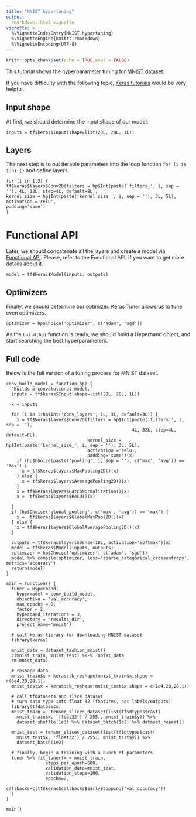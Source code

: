 ```yaml
---
title: "MNIST hypertuning"
output:
  rmarkdown::html_vignette
vignette: >
  %\VignetteIndexEntry{MNIST hypertuning}
  %\VignetteEngine{knitr::rmarkdown}
  %\VignetteEncoding{UTF-8}
---
```


```r
knitr::opts_chunk$set(echo = TRUE,eval = FALSE)
```

This tutorial shows the hyperparameter tuning for [MNIST dataset](http://yann.lecun.com/exdb/mnist/).

If you have difficulty with the following topic, [Keras tutorials](https://tensorflow.rstudio.com/articles/tutorial_basic_classification.html) would be very helpful.

## Input shape

At first, we should determine the input shape of our model.

```
inputs = tf$keras$Input(shape=list(28L, 28L, 1L))
```

## Layers

The next step is to put iterable parameters into the loop function ```for (i in 1:n) {}``` and define layers.

```
for (i in 1:3) {
tf$keras$layers$Conv2D(filters = hp$Int(paste('filters_', i, sep = ''), 4L, 32L, step=4L, default=8L), 
kernel_size = hp$Int(paste('kernel_size_', i, sep = ''), 3L, 5L),
activation ='relu',
padding='same')
}
```

# Functional API

Later, we should concatenate all the layers and create a model via [Functional API](https://tensorflow.rstudio.com/guides/keras/functional_api). Please, refer to the Functional API, if you want to get more details about it.

```
model = tf$keras$Model(inputs, outputs)
```

## Optimizers

Finally, we should determine our optimizer. Keras Tuner allows us to tune even optimizers.

```
optimizer = hp$Choice('optimizer', c('adam', 'sgd'))
```

As the ```build(hp)``` function is ready, we should build a Hyperband object, and start searching the best hyperparameters.

## Full code

Below is the full version of a tuning process for MNIST dataset.

```
conv_build_model = function(hp) {
  'Builds a convolutional model.'
  inputs = tf$keras$Input(shape=list(28L, 28L, 1L))
  
  x = inputs
  
  for (i in 1:hp$Int('conv_layers', 1L, 3L, default=3L)) {
    x = tf$keras$layers$Conv2D(filters = hp$Int(paste('filters_', i, sep = ''), 
                                                4L, 32L, step=4L, default=8L),
                               kernel_size = hp$Int(paste('kernel_size_', i, sep = ''), 3L, 5L),
                               activation ='relu',
                               padding='same')(x)
    if (hp$Choice(paste('pooling', i, sep = ''), c('max', 'avg')) == 'max') {
      x = tf$keras$layers$MaxPooling2D()(x)
    } else {
      x = tf$keras$layers$AveragePooling2D()(x)
    }
    x = tf$keras$layers$BatchNormalization()(x) 
    x =  tf$keras$layers$ReLU()(x)
    
  }
  if (hp$Choice('global_pooling', c('max', 'avg')) == 'max') {
    x =  tf$keras$layers$GlobalMaxPool2D()(x)
  } else {
    x = tf$keras$layers$GlobalAveragePooling2D()(x)
  }
  
  outputs = tf$keras$layers$Dense(10L, activation='softmax')(x)
  model = tf$keras$Model(inputs, outputs)
  optimizer = hp$Choice('optimizer', c('adam', 'sgd'))
  model %>% compile(optimizer, loss='sparse_categorical_crossentropy', metrics='accuracy')
  return(model)
}

main = function() {
  tuner = Hyperband(
    hypermodel = conv_build_model,
    objective = 'val_accuracy',
    max_epochs = 8,
    factor = 2,
    hyperband_iterations = 3,
    directory = 'results_dir',
    project_name='mnist')
  
  # call keras library for downloading MNIST dataset
  library(keras)
  
  mnist_data = dataset_fashion_mnist()
  c(mnist_train, mnist_test) %<-%  mnist_data
  rm(mnist_data)
  
  # reshape data
  mnist_train$x = keras::k_reshape(mnist_train$x,shape = c(6e4,28,28,1))
  mnist_test$x = keras::k_reshape(mnist_test$x,shape = c(1e4,28,28,1))
  
  # call tfdatasets and slice dataset
  # turn data type into float 32 (features, not labels/outputs)
  library(tfdatasets)
  mnist_train =  tensor_slices_dataset(list(tf$dtypes$cast(
    mnist_train$x, 'float32') / 255., mnist_train$y)) %>% 
    dataset_shuffle(1e3) %>% dataset_batch(1e2) %>% dataset_repeat()
  
  mnist_test = tensor_slices_dataset(list(tf$dtypes$cast(
    mnist_test$x, 'float32') / 255., mnist_test$y)) %>%
    dataset_batch(1e2)
  
  # finally, begin a training with a bunch of parameters
  tuner %>% fit_tuner(x = mnist_train,
               steps_per_epoch=600,
               validation_data=mnist_test,
               validation_steps=100,
               epochs=2,
               callbacks=c(tf$keras$callbacks$EarlyStopping('val_accuracy')) 
  )
}

main()

```




